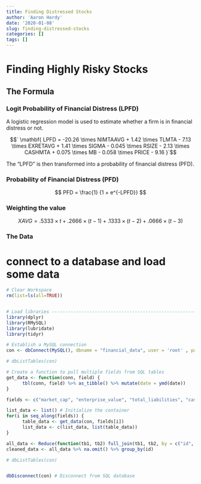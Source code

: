 ```yaml
---
title: Finding Distressed Stocks
author: 'Aaron Hardy'
date: '2020-01-08'
slug: finding-distressed-stocks
categories: []
tags: []
---
```

<!-- editor_options:  -->
  <!-- chunk_output_type: console -->


# Finding Highly Risky Stocks

## The Formula

### Logit Probability of Financial Distress (LPFD)
A logistic regression model is used to estimate whether a firm is in financial distress or not.

$$` \mathbf{ LPFD = -20.26 \times NIMTAAVG + 1.42 \times TLMTA - 7.13 \times EXRETAVG + 1.41 \times SIGMA - 0.045 \times RSIZE - 2.13 \times CASHMTA + 0.075 \times MB - 0.058 \times PRICE - 9.16 }`$$


The "LPFD" is then transformed into a probability of financial distress (PFD).

### Probability of Financial Distress (PFD)
$$ PFD = \frac{1} {1 + e^{-LPFD}} $$


### Weighting the value
$$ XAVG = .5333 \times t + .2666 \times (t - 1) + .1333 \times (t - 2) + .0666 \times (t - 3) $$




### The Data

# connect to a database and load some data
```r
# Clear Workspace
rm(list=ls(all=TRUE))


# Load libraries ----------------------------------------------------------
library(dplyr)
library(RMySQL)
library(lubridate)
library(tidyr)

# Establish a MySQL connection
con <- dbConnect(MySQL(), dbname = "financial_data", user = 'root' , password='paperback12')

# dbListTables(con)

# Create a function to pull multiple fields from SQL tables
get_data <- function(conn, field) {
      tbl(conn, field) %>% as_tibble() %>% mutate(date = ymd(date)) 
}

fields <- c("market_cap", "enterprise_value", "total_liabilities", "cash")

list_data <- list() # Initialize the container
for(i in seq_along(fields)) {
      table_data <- get_data(con, fields[i])
      list_data <- c(list_data, list(table_data))
}

all_data <- Reduce(function(tb1, tb2) full_join(tb1, tb2, by = c("id", "date")), list_data)
cleaned_data <- all_data %>% na.omit() %>% group_by(id)

# dbListTables(con)


dbDisconnect(con) # Disconnect from SQL database
```

